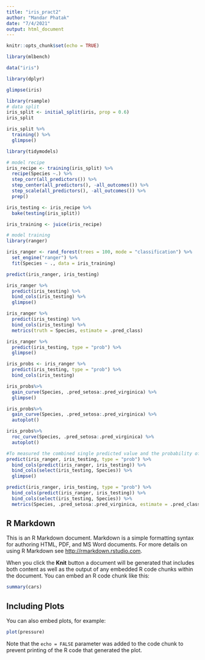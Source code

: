---
title: "iris_pract2"
author: "Mandar Phatak"
date: "7/4/2021"
output: html_document
---

```{r setup, include=FALSE}
knitr::opts_chunk$set(echo = TRUE)
```
```{r}
library(mlbench)
```
```{r}
data("iris")
```
```{r}
library(dplyr)
```
```{r}
glimpse(iris)
```
```{r}
library(rsample)
# data split
iris_split <- initial_split(iris, prop = 0.6)
iris_split
```
```{r}
iris_split %>%
  training() %>%
  glimpse()
```
```{r}
library(tidymodels)
```
```{r}
# model recipe
iris_recipe <- training(iris_split) %>%
  recipe(Species ~.) %>%
  step_corr(all_predictors()) %>%
  step_center(all_predictors(), -all_outcomes()) %>%
  step_scale(all_predictors(), -all_outcomes()) %>%
  prep()
```
```{r}
iris_testing <- iris_recipe %>%
  bake(testing(iris_split)) 
```
```{r}
iris_training <- juice(iris_recipe)
```
```{r}
# model training
library(ranger)
```
```{r}
iris_ranger <- rand_forest(trees = 100, mode = "classification") %>%
  set_engine("ranger") %>%
  fit(Species ~ ., data = iris_training)
```
```{r}
predict(iris_ranger, iris_testing)
```
```{r}
iris_ranger %>%
  predict(iris_testing) %>%
  bind_cols(iris_testing) %>%
  glimpse()
```
```{r}
iris_ranger %>%
  predict(iris_testing) %>%
  bind_cols(iris_testing) %>%
  metrics(truth = Species, estimate = .pred_class)
```
```{r}
iris_ranger %>%
  predict(iris_testing, type = "prob") %>%
  glimpse()
```
```{r}
iris_probs <- iris_ranger %>%
  predict(iris_testing, type = "prob") %>%
  bind_cols(iris_testing)
```
```{r}
iris_probs%>%
  gain_curve(Species, .pred_setosa:.pred_virginica) %>%
  glimpse()
```
```{r}
iris_probs%>%
  gain_curve(Species, .pred_setosa:.pred_virginica) %>%
  autoplot()
```
```{r}
iris_probs%>%
  roc_curve(Species, .pred_setosa:.pred_virginica) %>%
  autoplot()

```
```{r}
#To measured the combined single predicted value and the probability of each possible value, combine the two prediction modes (with and without prob type).
predict(iris_ranger, iris_testing, type = "prob") %>%
  bind_cols(predict(iris_ranger, iris_testing)) %>%
  bind_cols(select(iris_testing, Species)) %>%
  glimpse()
```
```{r}
predict(iris_ranger, iris_testing, type = "prob") %>%
  bind_cols(predict(iris_ranger, iris_testing)) %>%
  bind_cols(select(iris_testing, Species)) %>%
  metrics(Species, .pred_setosa:.pred_virginica, estimate = .pred_class)
```

## R Markdown

This is an R Markdown document. Markdown is a simple formatting syntax for authoring HTML, PDF, and MS Word documents. For more details on using R Markdown see <http://rmarkdown.rstudio.com>.

When you click the **Knit** button a document will be generated that includes both content as well as the output of any embedded R code chunks within the document. You can embed an R code chunk like this:

```{r cars}
summary(cars)
```

## Including Plots

You can also embed plots, for example:

```{r pressure, echo=FALSE}
plot(pressure)
```

Note that the `echo = FALSE` parameter was added to the code chunk to prevent printing of the R code that generated the plot.
